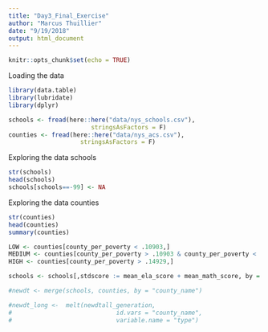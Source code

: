 ```yaml
---
title: "Day3_Final_Exercise"
author: "Marcus Thuillier"
date: "9/19/2018"
output: html_document
---
```


```r
knitr::opts_chunk$set(echo = TRUE)
```

Loading the data
```r
library(data.table)
library(lubridate)
library(dplyr)

schools <- fread(here::here("data/nys_schools.csv"), 
                       stringsAsFactors = F)
counties <- fread(here::here("data/nys_acs.csv"), 
                    stringsAsFactors = F)
```

Exploring the data schools
```r
str(schools)
head(schools)
schools[schools==-99] <- NA
```

Exploring the data counties
```r
str(counties)
head(counties)
summary(counties)
```

```r
LOW <- counties[county_per_poverty < .10903,]
MEDIUM <- counties[county_per_poverty > .10903 & county_per_poverty < .14929,]
HIGH <- counties[county_per_poverty > .14929,]
```

```r
schools <- schools[,stdscore := mean_ela_score + mean_math_score, by = year]

```

```r

#newdt <- merge(schools, counties, by = "county_name")

#newdt_long <-  melt(newdtall_generation,
#                             id.vars = "county_name", 
#                             variable.name = "type")
```











